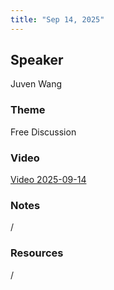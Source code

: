 ```yaml
---
title: "Sep 14, 2025"
---
```


## Speaker
Juven Wang

### Theme
Free Discussion

### Video
[Video 2025-09-14](https://drive.google.com/file/d/1w65CO1j6CZtRh55Quu0CdHB_PqcEaIVE/view?usp=sharinging)

### Notes
/

### Resources
/